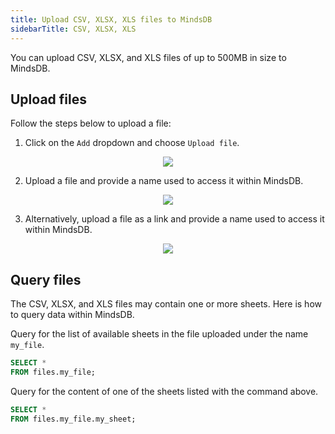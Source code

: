 ```yaml
---
title: Upload CSV, XLSX, XLS files to MindsDB
sidebarTitle: CSV, XLSX, XLS
---
```


You can upload CSV, XLSX, and XLS files of up to 500MB in size to MindsDB.

## Upload files

Follow the steps below to upload a file:

1. Click on the `Add` dropdown and choose `Upload file`.

<p align="center">
  <img src="/assets/files/upload_file.png"/>
</p>

2. Upload a file and provide a name used to access it within MindsDB.

<p align="center">
  <img src="/assets/files/upload_file_from_computer.png"/>
</p>

3. Alternatively, upload a file as a link and provide a name used to access it within MindsDB.

<p align="center">
  <img src="/assets/files/upload_file_from_url.png"/>
</p>

## Query files

The CSV, XLSX, and XLS files may contain one or more sheets. Here is how to query data within MindsDB.

Query for the list of available sheets in the file uploaded under the name `my_file`.

```sql
SELECT *
FROM files.my_file;
```

Query for the content of one of the sheets listed with the command above.

```sql
SELECT *
FROM files.my_file.my_sheet;
```
